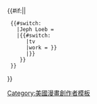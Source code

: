 {{navbox
|name = Jeph Loeb
|title = {{tsl|en|Jeph Loeb||Jeph Loeb}}
|state = {{{state|autocollapse}}}
|listclass = hlist

|group3=DC漫畫
|list3=
* 《[[蝙蝠侠：嘘|寂靜]]》
* ''{{tsl|en|Batman: The Long Halloween||Batman: The Long Halloween}}''
* ''{{tsl|en|Batman: Haunted Knight||Batman: Haunted Knight}}''
* ''{{tsl|en|Batman: Dark Victory||Batman: Dark Victory}}''
* ''{{tsl|en|Batman/The Spirit||Batman/The Spirit}}''
* ''{{tsl|en|Catwoman: When in Rome||Catwoman: When in Rome}}''
* ''{{tsl|en|Superman for All Seasons||Superman for All Seasons}}''
* ''{{tsl|en|Superman/Batman||Superman/Batman}}''

|group4=漫威漫畫
|list4=
* ''{{tsl|en|Fallen Son: The Death of Captain America||Fallen Son: The Death of Captain America}}''
* 《[[神奇四侠]]》
* ''{{tsl|en|Heroes Reborn (comics)||Heroes Reborn}}''
* ''[[Thunderbolt Ross|Hulk]]''
* ''[[Nova (Sam Alexander)|Nova]]''
* ''{{tsl|en|Onslaught (comics)||Onslaught Reborn}}''
* ''{{tsl|en|Spider-Man: Blue||Spider-Man: Blue}}''
* ''{{tsl|en|Ultimate Power||Ultimate Power}}''
* 《[[終極]]》
* ''{{tsl|en|Ultimatum (Ultimate Marvel)||Ultimatum}}''
* ''{{tsl|en|Wolverine (comic book)||Wolverine}}''
* ''{{tsl|en|X-Force||X-Force}}''
* ''{{tsl|en|Nate Grey||X-Man}}''

|group5=其他漫畫
|list5=
* ''{{tsl|en|9-11 (comics)||9-11: September 11, 2001}}''
* ''{{tsl|en|Buffy the Vampire Slayer Season Eight||Buffy the Vampire Slayer Season Eight}}''

}}<!--
-->{{#if:{{NAMESPACE}}||
  {{#switch:{{PAGENAME}}
    |Jeph Loeb = {{tsl|en|Category:Comics by Jeph Loeb|| }}
    |{{#switch:{{{type|}}}
       |tv
       |work = {{tsl|en|Category:Works by Jeph Loeb||{{{1|{{PAGENAME}}}}}}}
       |{{tsl|en|Category:Comics by Jeph Loeb||{{{1|{{PAGENAME}}}}}}}
     }}
  }}
}}
<noinclude>
{{collapsible option}}
[[Category:美國漫畫創作者模板]]</noinclude>